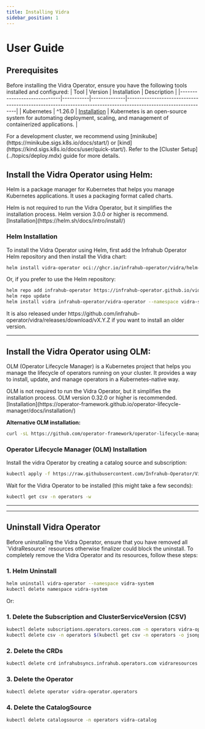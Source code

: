 ```yaml
---
title: Installing Vidra
sidebar_position: 1
---
```


# User Guide
## Prerequisites
Before installing the Vidra Operator, ensure you have the following tools installed and configured:
| Tool                        | Version   | Installation | Description                                                                                                   |
|-----------------------------|-----------|--------------|---------------------------------------------------------------------------------------------------------------|
| Kubernetes                  | ^1.26.0   | [Installation](https://kubernetes.io/docs/setup/) | Kubernetes is an open-source system for automating deployment, scaling, and management of containerized applications. |

<Admonition type="note" title="Note">
For a development cluster, we recommend using [minikube](https://minikube.sigs.k8s.io/docs/start/) or [kind](https://kind.sigs.k8s.io/docs/user/quick-start/). Refer to the [Cluster Setup](../topics/deploy.mdx) guide for more details.
</Admonition>

## Install the Vidra Operator using Helm:
Helm is a package manager for Kubernetes that helps you manage Kubernetes applications. It uses a packaging format called charts.

<Admonition type="warning" title="Warning">
Helm is not required to run the Vidra Operator, but it simplifies the installation process. Helm version 3.0.0 or higher is recommend. [Installation](https://helm.sh/docs/intro/install/)
</Admonition>

### Helm Installation
To install the Vidra Operator using Helm, first add the Infrahub Operator Helm repository and then install the Vidra chart:

```sh
helm install vidra-operator oci://ghcr.io/infrahub-operator/vidra/helm-charts/vidra-operator --namespace vidra-system --create-namespace
```
Or, if you prefer to use the Helm repository:

```sh
helm repo add infrahub-operator https://infrahub-operator.github.io/vidra
helm repo update
helm install vidra infrahub-operator/vidra-operator --namespace vidra-system --create-namespace
```
<Admonition type="note" title="Note">
It is also released under https://github.com/infrahub-operator/vidra/releases/download/vX.Y.Z if you want to install an older version.
</Admonition>

---

## Install the Vidra Operator using OLM:
OLM (Operator Lifecycle Manager) is a Kubernetes project that helps you manage the lifecycle of operators running on your cluster. It provides a way to install, update, and manage operators in a Kubernetes-native way.


<Admonition type="warning" title="Warning">
OLM is not required to run the Vidra Operator, but it simplifies the installation process. OLM version 0.32.0 or higher is recommended. [Installation](https://operator-framework.github.io/operator-lifecycle-manager/docs/installation/)

**Alternative OLM installation:**

```sh
curl -sL https://github.com/operator-framework/operator-lifecycle-manager/releases/download/v0.32.0/install.sh | bash -s v0.32.0
```
</Admonition>

### Operator Lifecycle Manager (OLM) Installation

Install the vidra Operator by creating a catalog source and subscription:

```sh
kubectl apply -f https://raw.githubusercontent.com/Infrahub-Operator/Vidra/main/install/catalogsource.yaml -f https://raw.githubusercontent.com/Infrahub-Operator/Vidra/main/install/subscription.yaml
```

Wait for the Vidra Operator to be installed (this might take a few seconds):

```sh
kubectl get csv -n operators -w
```

---
---

## Uninstall Vidra Operator
<Admonition type="warning" title="Warning">
Before uninstalling the Vidra Operator, ensure that you have removed all `VidraResource` resources otherwise finalizer could block the uninstall.
</Admonition>
To completely remove the Vidra Operator and its resources, follow these steps:

### 1. Helm Uninstall
```sh
helm uninstall vidra-operator --namespace vidra-system
kubectl delete namespace vidra-system
```

Or:

### 1. Delete the Subscription and ClusterServiceVersion (CSV)

```sh
kubectl delete subscriptions.operators.coreos.com -n operators vidra-operator-subscription 
kubectl delete csv -n operators $(kubectl get csv -n operators -o jsonpath="{.items[?(@.metadata.labels['operators.coreos.com/vidra.operators')].metadata.name}")
```


### 2. Delete the CRDs

```sh
kubectl delete crd infrahubsyncs.infrahub.operators.com vidraresources.infrahub.operators.com.
```

### 3. Delete the Operator

```sh
kubectl delete operator vidra-operator.operators
```

### 4. Delete the CatalogSource

```sh
kubectl delete catalogsource -n operators vidra-catalog
```

